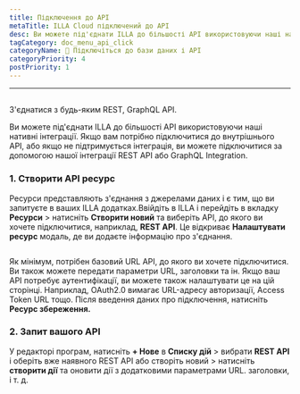 ```yaml
---
title: Підключення до API
metaTitle: ILLA Cloud підключений до API
desc: Ви можете під'єднати ILLA до більшості API використовуючи наші нативні інтеграції. ILLA може підключатися до будь-якого REST, GraphQL API
tagCategory: doc_menu_api_click
categoryName: 📲 Підключіться до бази даних і API
categoryPriority: 4
postPriority: 1
---
```


* * *

## <h2 hidden>Підключення до API</h2>

З'єднатися з будь-яким REST, GraphQL API.

Ви можете під'єднати ILLA до більшості API використовуючи наші нативні інтеграції. Якщо вам потрібно підключитися до внутрішнього API, або якщо не підтримується інтеграція, ви можете підключитися за допомогою нашої інтеграції REST API або GraphQL Integration.

### 1.  Створити API ресурс

Ресурси представляють з'єднання з джерелами даних і є тим, що ви запитуєте в ваших ILLA додатках.Ввійдіть в ILLA і перейдіть в вкладку **Ресурси** > натисніть **Створити новий** та виберіть API, до якого ви хочете підключитися, наприклад, **REST API**. Це відкриває **Налаштувати ресурс** модаль, де ви додаєте інформацію про з'єднання.

<img
  src='https://cdn.illacloud.com/official-website/img/docs/connect/connect-api/config.png'
  alt=""
/>

Як мінімум, потрібен базовий URL API, до якого ви хочете підключитися. Ви також можете передати параметри URL, заголовки та ін. Якщо ваш API потребує аутентифікації, ви можете також налаштувати це на цій сторінці. Наприклад, OAuth2.0 вимагає URL-адресу авторизації, Access Token URL тощо. Після введення даних про підключення, натисніть **Ресурс збереження.**

### 2.  Запит вашого API

У редакторі програм, натисніть **+ Нове** в **Списку дій** > вибрати **REST API** і оберіть вже наявного REST API або створіть новий > натисніть **створити дії** та оновити дії з додатковими параметрами URL. заголовки, і т. д.

<img
  src='https://cdn.illacloud.com/official-website/img/docs/connect/connect-api/action.png'
  alt=""
/>
